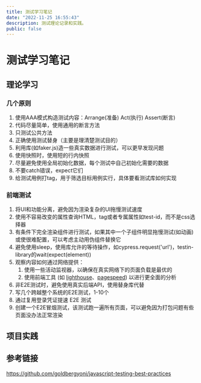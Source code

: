 ```yaml
---
title: 测试学习笔记
date: "2022-11-25 16:55:43"
description: 测试理论记录和实践。
public: false
---
```


# 测试学习笔记



## 理论学习

### 几个原则

1. 使用AAA模式构造测试内容：Arrange(准备)  Act(执行) Assert(断言)
2. 代码尽量简单，使用通用的断言方法
3. 只测试公共方法
4. 正确使用测试替身（主要是理清楚测试目的）
5. 利用库(如faker.js)造一些真实数据进行测试，可以更早发现问题
6. 使用快照时，使用短的行内快照
7. 尽量避免使用全局初始化数据，每个测试中自己初始化需要的数据
8. 不要catch错误，expect它们
9. 给测试用例打tag，用于筛选目标用例实行，具体要看测试库如何实现

### 前端测试

1. 将UI和功能分离，避免因为渲染复杂的UI拖慢测试速度
2. 使用不容易改变的属性查询HTML，tag或者专属属性如test-id，而不是css选择器
3. 有条件下完全渲染组件进行测试，如果其中一个子组件明显拖慢测试(如动画)或使很难配置，可以考虑主动用伪组件替换它
4. 避免使用sleep，使用库允许的等待操作，如cypress.request('url')，testin-library的wait(expect(element))
5. 观察内容如何通过网络提供：
   1. 使用一些活动监视器，以确保在真实网络下的页面负载是最优的
   2. 使用前端工具 (如 [lighthouse](https://developers.google.com/web/tools/lighthouse/)、[pagespeed](https://developers.google.com/speed/pagespeed/insights/)) 以进行更全面的分析
6. 非E2E测试时，避免使用真实后端API，使用替身库代替
7. 写几个跨越整个系统的E2E测试，1-10个
8. 通过复用登录凭证提速 E2E 测试
9. 创建一个E2E冒烟测试，该测试跑一遍所有页面，可以避免因为打包问题有些页面没办法正常渲染



## 项目实践






## 参考链接

https://github.com/goldbergyoni/javascript-testing-best-practices
